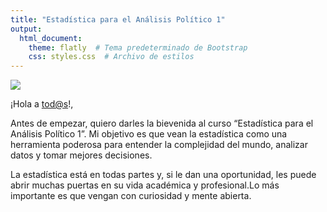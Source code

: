 ```yaml
---
title: "Estadística para el Análisis Político 1"
output: 
  html_document:
    theme: flatly  # Tema predeterminado de Bootstrap
    css: styles.css  # Archivo de estilos
---
```


![](portada.png)

¡Hola a [tod\@s](mailto:tod@s){.email}!,

Antes de empezar, quiero darles la bievenida al curso "Estadística para el Análisis Político 1". Mi objetivo es que vean la estadística como una herramienta poderosa para entender la complejidad del mundo, analizar datos y tomar mejores decisiones.

La estadística está en todas partes y, si le dan una oportunidad, les puede abrir muchas puertas en su vida académica y profesional.Lo más importante es que vengan con curiosidad y mente abierta.
